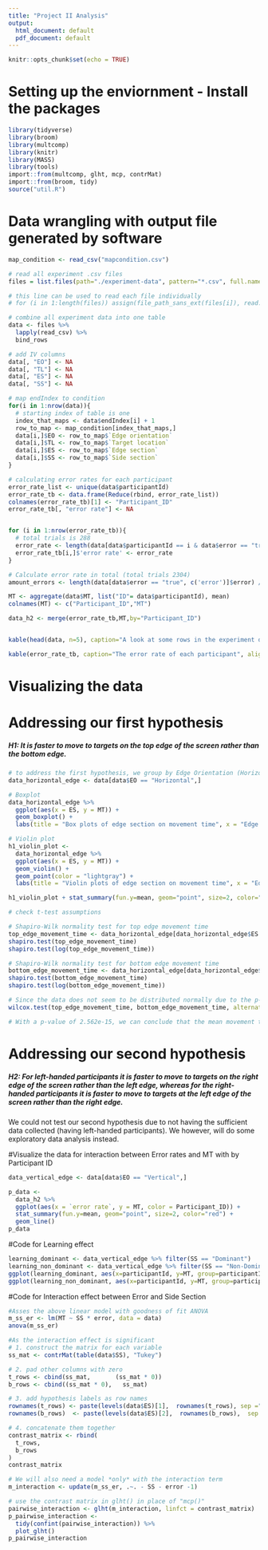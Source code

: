 ```yaml
---
title: "Project II Analysis"
output:
  html_document: default
  pdf_document: default
---
```


```r
knitr::opts_chunk$set(echo = TRUE)
```

# Setting up the enviornment - Install the packages
```r
library(tidyverse)
library(broom)
library(multcomp)
library(knitr)
library(MASS)
library(tools)
import::from(multcomp, glht, mcp, contrMat)
import::from(broom, tidy)
source("util.R") 
```

# Data wrangling with output file generated by software
```r
map_condition <- read_csv("mapcondition.csv")

# read all experiment .csv files
files = list.files(path="./experiment-data", pattern="*.csv", full.names = TRUE)

# this line can be used to read each file individually
# for (i in 1:length(files)) assign(file_path_sans_ext(files[i]), read.csv(file.path("experiment-data", files[i])))

# combine all experiment data into one table
data <- files %>% 
  lapply(read_csv) %>% 
  bind_rows 

# add IV columns
data[, "EO"] <- NA
data[, "TL"] <- NA
data[, "ES"] <- NA
data[, "SS"] <- NA

# map endIndex to condition
for(i in 1:nrow(data)){
  # starting index of table is one
  index_that_maps <- data$endIndex[i] + 1
  row_to_map <- map_condition[index_that_maps,]
  data[i,]$EO <- row_to_map$`Edge orientation`
  data[i,]$TL <- row_to_map$`Target location`
  data[i,]$ES <- row_to_map$`Edge section`
  data[i,]$SS <- row_to_map$`Side section`
}

# calculating error rates for each participant
error_rate_list <- unique(data$participantId)
error_rate_tb <- data.frame(Reduce(rbind, error_rate_list))
colnames(error_rate_tb)[1] <- "Participant_ID"
error_rate_tb[, "error rate"] <- NA


for (i in 1:nrow(error_rate_tb)){
  # total trials is 288
  error_rate <- length(data[data$participantId == i & data$error == "true", c('error')]$error) / 288
  error_rate_tb[i,]$'error rate' <- error_rate
}

# Calculate error rate in total (total trials 2304)
amount_errors <- length(data[data$error == "true", c('error')]$error) / 2304

MT <- aggregate(data$MT, list("ID"= data$participantId), mean)
colnames(MT) <- c("Participant_ID","MT")

data_h2 <- merge(error_rate_tb,MT,by="Participant_ID")


kable(head(data, n=5), caption="A look at some rows in the experiment data", align = c("l"))

kable(error_rate_tb, caption="The error rate of each participant", align = c("l"))

```

# Visualizing the data

# Addressing our first hypothesis
##### H1: It is faster to move to targets on the top edge of the screen rather than the bottom edge.
```r
# to address the first hypothesis, we group by Edge Orientation (Horizontal) and Edge Section (Top and Bottom)
data_horizontal_edge <- data[data$EO == "Horizontal",]

# Boxplot
data_horizontal_edge %>%
  ggplot(aes(x = ES, y = MT)) +
  geom_boxplot() +
  labs(title = "Box plots of edge section on movement time", x = "Edge Section", y = "Movement Time")

# Violin plot  
h1_violin_plot <-
  data_horizontal_edge %>%
  ggplot(aes(x = ES, y = MT)) +
  geom_violin() +
  geom_point(color = "lightgray") +
  labs(title = "Violin plots of edge section on movement time", x = "Edge Section", y = "Movement Time")

h1_violin_plot + stat_summary(fun.y=mean, geom="point", size=2, color="red")

# check t-test assumptions

# Shapiro-Wilk normality test for top edge movement time
top_edge_movement_time <- data_horizontal_edge[data_horizontal_edge$ES == "Top", c('MT')]$MT
shapiro.test(top_edge_movement_time)
shapiro.test(log(top_edge_movement_time))

# Shapiro-Wilk normality test for bottom edge movement time
bottom_edge_movement_time <- data_horizontal_edge[data_horizontal_edge$ES == "Bottom", c('MT')]$MT
shapiro.test(bottom_edge_movement_time)
shapiro.test(log(bottom_edge_movement_time))

# Since the data does not seem to be distributed normally due to the p-values above, even with a log transform, we will use the non parametric two-samples Wilcoxon rank test.
wilcox.test(top_edge_movement_time, bottom_edge_movement_time, alternative = "two.sided")

# With a p-value of 2.562e-15, we can conclude that the mean movement time for the top edge is significantly different than the mean movement time for the bottom edge. This means that it appears that the mean movement time to the top edge is faster than mean movement time to the bottom edge. This confirms our hypothesis.
```

# Addressing our second hypothesis
##### H2: For left-handed participants it is faster to move to targets on the right edge of the screen rather than the left edge, whereas for the right-handed participants it is faster to move to targets at the left edge of the screen rather than the right edge.

We could not test our second hypothesis due to not having the sufficient data collected (having left-handed participants). We however, will do some exploratory data analysis instead.

#Visualize the data for interaction between Error rates and MT with by Participant ID
```r
data_vertical_edge <- data[data$EO == "Vertical",]

p_data <- 
  data_h2 %>% 
  ggplot(aes(x = `error rate`, y = MT, color = Participant_ID)) +
  stat_summary(fun.y=mean, geom="point", size=2, color="red") +
  geom_line()
p_data

```
#Code for Learning effect
```r
learning_dominant <- data_vertical_edge %>% filter(SS == "Dominant")
learning_non_dominant <- data_vertical_edge %>% filter(SS == "Non-Dominant")
ggplot(learning_dominant, aes(x=participantId, y=MT, group=participantId)) + geom_boxplot() + ggtitle("Dominant Learning")
ggplot(learning_non_dominant, aes(x=participantId, y=MT, group=participantId)) + geom_boxplot() + ggtitle("Non-Dominant Learning")


```

#Code for Interaction effect between Error and Side Section
```r
#Asses the above linear model with goodness of fit ANOVA
m_ss_er <- lm(MT ~ SS * error, data = data)
anova(m_ss_er)

#As the interaction effect is significant
# 1. construct the matrix for each variable
ss_mat <- contrMat(table(data$SS), "Tukey")

# 2. pad other columns with zero
t_rows <- cbind(ss_mat,       (ss_mat * 0))
b_rows <- cbind((ss_mat * 0),   ss_mat)

# 3. add hypothesis labels as row names
rownames(t_rows) <- paste(levels(data$ES)[1],  rownames(t_rows), sep =": ")
rownames(b_rows)  <- paste(levels(data$ES)[2],  rownames(b_rows),  sep =": ")

# 4. concatenate them together
contrast_matrix <- rbind(
  t_rows,
  b_rows
)
contrast_matrix

# We will also need a model *only* with the interaction term
m_interaction <- update(m_ss_er, .~. - SS - error -1)

# use the contrast matrix in glht() in place of "mcp()"
pairwise_interaction <- glht(m_interaction, linfct = contrast_matrix)  
p_pairwise_interaction <- 
  tidy(confint(pairwise_interaction)) %>% 
  plot_glht()
p_pairwise_interaction
```

